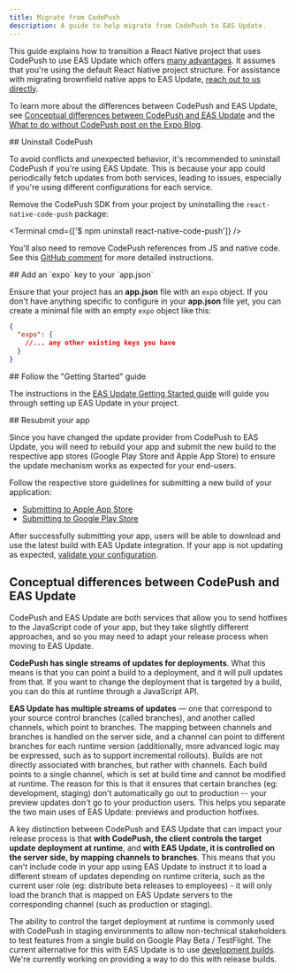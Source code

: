 ```yaml
---
title: Migrate from CodePush
description: A guide to help migrate from CodePush to EAS Update.
---
```



This guide explains how to transition a React Native project that uses CodePush to use EAS Update which offers [many advantages](/eas-update/introduction/#pitch). It assumes that you're using the default React Native project structure. For assistance with migrating brownfield native apps to EAS Update, [reach out to us directly](https://expo.dev/contact).

To learn more about the differences between CodePush and EAS Update, see [Conceptual differences between CodePush and EAS Update](#conceptual-differences-between-codepush-and-eas-update) and the [What to do without CodePush post on the Expo Blog](https://expo.dev/blog/what-to-do-without-codepush).

<Step label="1">
## Uninstall CodePush

To avoid conflicts and unexpected behavior, it's recommended to uninstall CodePush if you're using EAS Update. This is because your app could periodically fetch updates from both services, leading to issues, especially if you're using different configurations for each service.

Remove the CodePush SDK from your project by uninstalling the `react-native-code-push` package:

<Terminal cmd={['$ npm uninstall react-native-code-push']} />

You'll also need to remove CodePush references from JS and native code. See this [GitHub comment](https://github.com/Microsoft/react-native-code-push/issues/1101#issuecomment-350204507) for more detailed instructions.

</Step>

<Step label="2">
## Add an `expo` key to your `app.json`

Ensure that your project has an **app.json** file with an `expo` object. If you don't have anything specific to configure in your **app.json** file yet, you can create a minimal file with an empty `expo` object like this:

```json app.json
{
  "expo": {
    //... any other existing keys you have
  }
}
```

</Step>

<Step label="3">
## Follow the "Getting Started" guide

The instructions in the [EAS Update Getting Started guide](/eas-update/getting-started/) will guide you through setting up EAS Update in your project.

</Step>

<Step label="4">
## Resubmit your app

Since you have changed the update provider from CodePush to EAS Update, you will need to rebuild your app and submit the new build to the respective app stores (Google Play Store and Apple App Store) to ensure the update mechanism works as expected for your end-users.

Follow the respective store guidelines for submitting a new build of your application:

- [Submitting to Apple App Store](/submit/ios)
- [Submitting to Google Play Store](/submit/android)

After successfully submitting your app, users will be able to download and use the latest build with EAS Update integration. If your app is not updating as expected, [validate your configuration](/eas-update/debug).

</Step>

## Conceptual differences between CodePush and EAS Update

CodePush and EAS Update are both services that allow you to send hotfixes to the JavaScript code of your app, but they take slightly different approaches, and so you may need to adapt your release process when moving to EAS Update.

<Collapsible summary="Differences in how updates are organized within streams">

**CodePush has single streams of updates for deployments**. What this means is that you can point a build to a deployment, and it will pull updates from that. If you want to change the deployment that is targeted by a build, you can do this at runtime through a JavaScript API.

**EAS Update has multiple streams of updates** — one that correspond to your source control branches (called branches), and another called channels, which point to branches. The mapping between channels and branches is handled on the server side, and a channel can point to different branches for each runtime version (additionally, more advanced logic may be expressed, such as to support incremental rollouts). Builds are not directly associated with branches, but rather with channels. Each build points to a single channel, which is set at build time and cannot be modified at runtime. The reason for this is that it ensures that certain branches (eg: development, staging) don't automatically go out to production -- your preview updates don't go to your production users. This helps you separate the two main uses of EAS Update: previews and production hotfixes.

</Collapsible>

<Collapsible summary="Differences in how updates are selected at runtime">

A key distinction between CodePush and EAS Update that can impact your release process is that **with CodePush, the client controls the target update deployment at runtime**, and **with EAS Update, it is controlled on the server side, by mapping channels to branches**. This means that you can't include code in your app using EAS Update to instruct it to load a different stream of updates depending on runtime criteria, such as the current user role (eg: distribute beta releases to employees) - it will only load the branch that is mapped on EAS Update servers to the corresponding channel (such as production or staging).

The ability to control the target deployment at runtime is commonly used with CodePush in staging environments to allow non-technical stakeholders to test features from a single build on Google Play Beta / TestFlight. The current alternative for this with EAS Update is to use [development builds](/eas-update/expo-dev-client/). We're currently working on providing a way to do this with release builds.

</Collapsible>

